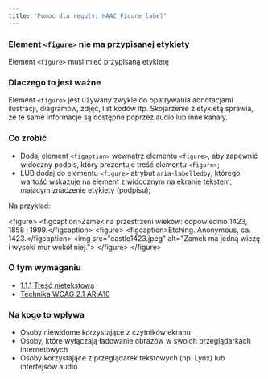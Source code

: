 ```yaml
---
title: "Pomoc dla reguły: HAAC_Figure_label"
---
```


<div className="toolHelp">
<Row>
<Column colLg={16} colMd={8} colSm={4} className="toolHead">

### Element `<figure>` nie ma przypisanej etykiety
<div id="locLevel"></div>

Element `<figure>` musi mieć przypisaną etykietę

</Column>
</Row>
<Row>
<Column colLg={11} colMd={5} colSm={4} className="toolMain">

### Dlaczego to jest ważne

Element `<figure>` jest używany zwykle do opatrywania adnotacjami ilustracji, diagramów, zdjęć, list kodów itp. Skojarzenie z etykietą sprawia, że te same informacje są dostępne poprzez audio lub inne kanały.

<div id="locSnippet"></div>

### Co zrobić

* Dodaj element `<figaption>` wewnątrz elementu `<figure>`, aby zapewnić widoczny podpis, który prezentuje treść elementu `<figure>`; 
* LUB dodaj do elementu `<figure>` atrybut `aria-labelledby`, którego wartość wskazuje na element z widocznym na ekranie tekstem, majacym znaczenie etykiety (podpisu);

Na przykład:

<CodeSnippet type="multi" light={true}>&lt;figure&gt;
	&lt;figcaption&gt;Zamek na przestrzeni wieków: odpowiednio 1423, 1858 i 1999.&lt;/figcaption&gt;
	&lt;figure&gt;
	&lt;figcaption&gt;Etching. Anonymous, ca. 1423.&lt;/figcaption&gt;
	&lt;img src="castle1423.jpeg" alt="Zamek ma jedną wieżę i wysoki mur wokół niej."&gt;
	&lt;/figure&gt;
&lt;/figure&gt;</CodeSnippet>

</Column>
<Column colLg={5} colMd={3} colSm={4} className="toolLeft">

### O tym wymaganiu

* [1.1.1 Treść nietekstowa](https://wcag.lepszyweb.pl/#non-text-content)
* [Technika WCAG 2.1 ARIA10](https://www.w3.org/WAI/WCAG21/Techniques/aria/ARIA10)

### Na kogo to wpływa

* Osoby niewidome korzystające z czytników ekranu
* Osoby, które wyłączają ładowanie obrazów w swoich przeglądarkach internetowych
* Osoby korzystające z przeglądarek tekstowych (np. Lynx) lub interfejsów audio

</Column>
</Row>
</div>

